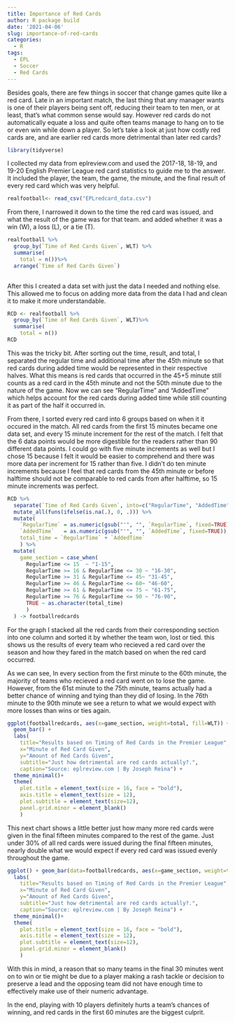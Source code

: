 ```yaml
---
title: Importance of Red Cards
author: R package build
date: '2021-04-06'
slug: importance-of-red-cards
categories:
  - R
tags:
  - EPL
  - Soccer
  - Red Cards
---
```

Besides goals, there are few things in soccer that change games quite like a red card. Late in an important match, the last thing that any manager wants is one of their players being sent off, reducing their team to ten men, or at least, that's what common sense would say. However red cards do not automatically equate a loss and quite often teams manage to hang on to tie or even win while down a player. So let's take a look at just how costly red cards are, and are earlier red cards more detrimental than later red cards?  

```r
library(tidyverse)
```

I collected my data from eplreview.com and used the 2017-18, 18-19, and 19-20 English Premier League red card statistics to guide me to the answer. It included the player, the team, the game, the minute, and the final result of every red card which was very helpful.

```r
realfootball<- read_csv("EPLredcard_data.csv")
```

From there, I narrowed it down to the time the red card was issued, and what the result of the game was for that team. and added whether it was a win (W), a loss (L), or a tie (T). 

```r
realfootball %>% 
  group_by(`Time of Red Cards Given`, WLT) %>%
  summarise(
    total = n())%>% 
  arrange(`Time of Red Cards Given`)
  
```

After this I created a data set with just the data I needed and nothing else. This allowed me to focus on adding more data from the data I had and clean it to make it more understandable.

```r
RCD <- realfootball %>%
  group_by(`Time of Red Cards Given`, WLT)%>%
  summarise(
    total = n())
RCD
```


This was the tricky bit. After sorting out the time, result, and total, I separated the regular time and additional time after the 45th minute so that red cards during added time would be represented in their respective halves. What this means is red cards that occurred in the 45+5 minute still counts as a red card in the 45th minute and not the 50th minute due to the nature of the game. Now we can see "RegularTime" and "AddedTime" which helps account for the red cards during added time while still counting it as part of the half it occurred in. 

From there, I sorted every red card into 6 groups based on when it it occured in the match. All red cards from the first 15 minutes became one data set, and every 15 minute increment for the rest of the match. I felt that the 6 data points would be more digestible for the readers rather than 90 different data points. I could go with five minute increments as well but I chose 15 because I felt it would be easier to comprehend and there was more data per increment for 15 rather than five. I didn't do ten minute increments because I feel that red cards from the 45th minute or before halftime should not be comparable to red cards from after halftime, so 15 minute increments was perfect.

```r
RCD %>% 
  separate(`Time of Red Cards Given`, into=c("RegularTime", "AddedTime"), sep="\\+") %>% 
  mutate_all(funs(ifelse(is.na(.), 0, .))) %>% 
  mutate(
    `RegularTime` = as.numeric(gsub("'", "", `RegularTime`, fixed=TRUE)),
    `AddedTime`   = as.numeric(gsub("'", "", `AddedTime`, fixed=TRUE)),
    total_time = `RegularTime` + `AddedTime`
    ) %>% 
  mutate(
    game_section = case_when(
      RegularTime <= 15  ~ "1-15",
      RegularTime >= 16 & RegularTime <= 30 ~ "16-30",
      RegularTime >= 31 & RegularTime <= 45~ "31-45",
      RegularTime >= 46 & RegularTime <= 60~ "46-60",
      RegularTime >= 61 & RegularTime <= 75 ~ "61-75",
      RegularTime >= 76 & RegularTime <= 90 ~ "76-90",
      TRUE ~ as.character(total_time)
      ) 
  ) -> footballredcards

```

For the graph I stacked all the red cards from their corresponding section into one column and sorted it by whether the team won, lost or tied. this shows us the results of every team who recieved a red card over the season  and how they fared in the match based on when the red card occurred.

As we can see, In every section from the first minute to the 60th minute, the majority of teams who recieved a red card went on to lose the game. However, from the 61st minute to the 75th minute, teams actually had a better chance of winning and tying than they did of losing. In the 76th minute to the 90th minute we see a return to what we would expect with more losses than wins or ties again. 


```r
ggplot(footballredcards, aes(x=game_section, weight=total, fill=WLT)) + 
  geom_bar() +
  labs(
    title="Results based on Timing of Red Cards in the Premier League", 
    x="Minute of Red Card Given", 
    y="Amount of Red Cards Given",  
    subtitle="Just how detrimental are red cards actually?.",
    caption="Source: eplreview.com | By Joseph Reina") +
  theme_minimal()+
  theme(
    plot.title = element_text(size = 16, face = "bold"),
    axis.title = element_text(size = 12), 
    plot.subtitle = element_text(size=12), 
    panel.grid.minor = element_blank()
    )
```

This next chart shows a little better just how many more red cards were given in the final fifteen minutes compared to the rest of the game. Just under 30% of all red cards were issued during the final fifteen minutes, nearly double what we would expect if every red card was issued evenly throughout the game. 

```r
ggplot() + geom_bar(data=footballredcards, aes(x=game_section, weight=total, fill=WLT)) + theme_minimal() + coord_polar()+
  labs(
    title="Results based on Timing of Red Cards in the Premier League", 
    x="Minute of Red Card Given", 
    y="Amount of Red Cards Given",  
    subtitle="Just how detrimental are red cards actually?.",
    caption="Source: eplreview.com | By Joseph Reina") +
  theme_minimal()+
  theme(
    plot.title = element_text(size = 16, face = "bold"),
    axis.title = element_text(size = 12), 
    plot.subtitle = element_text(size=12), 
    panel.grid.minor = element_blank()
    )
```

With this in mind, a reason that so many teams in the final 30 minutes went on to win or tie might be due to a player making a rash tackle or decision to preserve a lead and the opposing team did not have enough time to effectively make use of their numeric advantage.

In the end, playing with 10 players definitely hurts a team's chances of winning, and red cards in the first 60 minutes are the biggest culprit.